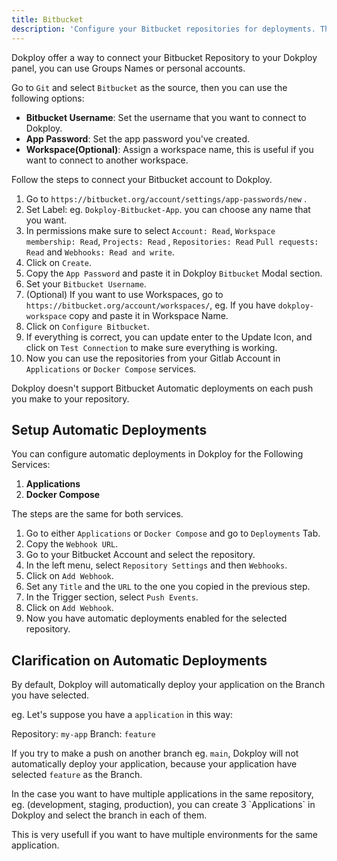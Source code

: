 ```yaml
---
title: Bitbucket
description: 'Configure your Bitbucket repositories for deployments. This includes setting up access tokens, repository names, and branches.'
---
```



Dokploy offer a way to connect your Bitbucket Repository to your Dokploy panel, you can use Groups Names or personal accounts.

Go to `Git` and select `Bitbucket` as the source, then you can use the following options:

- **Bitbucket Username**: Set the username that you want to connect to Dokploy.
- **App Password**: Set the app password you've created.
- **Workspace(Optional)**: Assign a workspace name, this is useful if you want to connect to another workspace.

Follow the steps to connect your Bitbucket account to Dokploy.

1. Go to `https://bitbucket.org/account/settings/app-passwords/new` .
2. Set Label: eg. `Dokploy-Bitbucket-App`. you can choose any name that you want.
3. In permissions make sure to select `Account: Read`, `Workspace membership: Read`, `Projects: Read`
, `Repositories: Read` `Pull requests: Read` and `Webhooks: Read and write`.
4. Click on `Create`.
5. Copy the `App Password` and paste it in Dokploy `Bitbucket` Modal section.
6. Set your `Bitbucket Username`.
7. (Optional) If you want to use Workspaces, go to `https://bitbucket.org/account/workspaces/`, eg. If you have 
`dokploy-workspace` copy and paste it in Workspace Name.
7. Click on `Configure Bitbucket`.
8. If everything is correct, you can update enter to the Update Icon, and click on `Test Connection` to make sure everything is working.
9. Now you can use the repositories from your Gitlab Account in `Applications` or `Docker Compose` services.

<Callout type='warn'>
Dokploy doesn't support Bitbucket Automatic deployments on each push you make to your repository.
</Callout>


## Setup Automatic Deployments

You can configure automatic deployments in Dokploy for the Following Services:

1. **Applications**
2. **Docker Compose**

The steps are the same for both services.

1. Go to either `Applications` or `Docker Compose` and go to `Deployments` Tab.
2. Copy the `Webhook URL`.
3. Go to your Bitbucket Account and select the repository.
4. In the left menu, select `Repository Settings` and then `Webhooks`.
5. Click on `Add Webhook`.
6. Set any `Title` and the `URL` to the one you copied in the previous step.
7. In the Trigger section, select `Push Events`.
8. Click on `Add Webhook`.
10. Now you have automatic deployments enabled for the selected repository.


## Clarification on Automatic Deployments

By default, Dokploy will automatically deploy your application on the Branch you have selected.

eg. Let's suppose you have a `application` in this way:

Repository: `my-app`
Branch: `feature`

If you try to make a push on another branch eg. `main`, Dokploy will not automatically deploy your application, because 
your application have selected `feature` as the Branch.

<Callout>
In the case you want to have multiple applications in the same repository, eg. (development, staging, production), you can create 3 `Applications` in Dokploy
and select the branch in each of them.

This is very usefull if you want to have multiple environments for the same application.
</Callout>